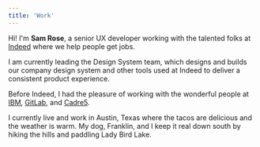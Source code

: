 ```yaml
---
title: 'Work'
---
```


Hi! I'm **Sam Rose**, a senior UX developer working with the talented folks at [Indeed] where we help people get jobs.

I am currently leading the Design System team, which designs and builds our company design system and other tools used at Indeed to deliver a consistent product experience.

Before Indeed, I had the pleasure of working with the wonderful people at [IBM], [GitLab], and [Cadre5].

I currently live and work in Austin, Texas where the tacos are delicious and the weather is warm. My dog, Franklin, and I keep it real down south by hiking the hills and paddling Lady Bird Lake.

[indeed]: https://indeed.com
[ibm]: https://www.ibm.com/
[gitlab]: https://about.gitlab.com/
[cadre5]: https://www.cadre5.com/
